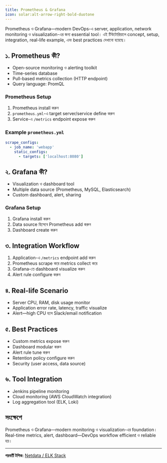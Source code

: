 ```yaml
---
title: Prometheus & Grafana
icon: solar:alt-arrow-right-bold-duotone
---
```


Prometheus ও Grafana—modern DevOps-এ server, application, network monitoring ও visualization-এর জন্য essential tool। এই টিউটোরিয়ালে concept, setup, integration, real-life example, এবং best practices দেখানো হয়েছে।

## ১. Prometheus কী?
- Open-source monitoring ও alerting toolkit
- Time-series database
- Pull-based metrics collection (HTTP endpoint)
- Query language: PromQL

### Prometheus Setup
1. Prometheus install করুন
2. `prometheus.yml`-এ target server/service define করুন
3. Service-এ `/metrics` endpoint expose করুন

### Example `prometheus.yml`
```yaml
scrape_configs:
  - job_name: 'webapp'
    static_configs:
      - targets: ['localhost:8080']
```

## ২. Grafana কী?
- Visualization ও dashboard tool
- Multiple data source (Prometheus, MySQL, Elasticsearch)
- Custom dashboard, alert, sharing

### Grafana Setup
1. Grafana install করুন
2. Data source হিসেবে Prometheus add করুন
3. Dashboard create করুন

## ৩. Integration Workflow
1. Application-এ `/metrics` endpoint add করুন
2. Prometheus scrape করে metrics collect করে
3. Grafana-তে dashboard visualize করুন
4. Alert rule configure করুন

## ৪. Real-life Scenario
- Server CPU, RAM, disk usage monitor
- Application error rate, latency, traffic visualize
- Alert—high CPU হলে Slack/email notification

## ৫. Best Practices
- Custom metrics expose করুন
- Dashboard modular করুন
- Alert rule tune করুন
- Retention policy configure করুন
- Security (user access, data source)

## ৬. Tool Integration
- Jenkins pipeline monitoring
- Cloud monitoring (AWS CloudWatch integration)
- Log aggregation tool (ELK, Loki)

## সংক্ষেপে
Prometheus ও Grafana—modern monitoring ও visualization-এর foundation। Real-time metrics, alert, dashboard—DevOps workflow efficient ও reliable হয়।

---

**পরবর্তী টপিক:** [Netdata / ELK Stack](/dev-ops/netdata-elk)
